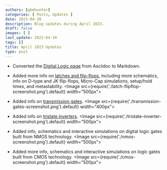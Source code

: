 ```yaml
---
authors: [gbmhunter]
categories: [ Posts, Updates ]
date: 2023-04-30
description: Blog updates during April 2023.
draft: false
images: [ ]
last_update: 2023-04-30
tags: []
title: April 2023 Updates
type: post
---
```


* Converted the [Digital Logic page](/electronics/circuit-design/digital-logic/) from Asciidoc to Markdown.

* Added more info on [latches and flip-flops](/electronics/circuit-design/digital-logic/latches-and-flip-flops/), including more schematics, info on D-type and JK flip-flops, Micro-Cap simulations, setup/hold times, and metastability.
    <Image src={require('./latch-flipflop-screenshot.png').default} width="500px"></Image>

* Added info on [transmission gates](/electronics/components/analogue-switches-transmission-gates/#transmission-gates).
    <Image src={require('./transmission-gates-screenshot.png').default} width="400px"></Image>

* Added info on [tristate inverters](/electronics/circuit-design/digital-logic/gates/#tristate-cmos-inverter).
    <Image src={require('./tristate-inverter-screenshot.png').default} width="500px"></Image>

* Added info, schematics and interactive simulations on digital logic gates built from NMOS technology.
    <Image src={require('./nmos-screenshot.png').default} width="500px"></Image>

* Added more info, schematics and interactive simulations on logic gates built from CMOS technology.
    <Image src={require('./cmos-screenshot.png').default} width="500px"></Image>
